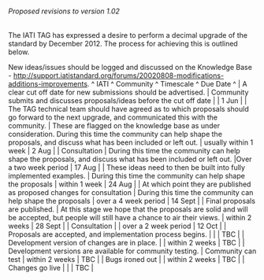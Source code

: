 ====== Proposed revisions to version 1.02 ======

The IATI TAG has expressed a desire to perform a decimal upgrade of the standard by December 2012. The process for achieving this is outlined below.

New ideas/issues should be logged and discussed on the Knowledge Base - [[http://support.iatistandard.org/forums/20020808-modifications-additions-improvements]].
^ IATI ^ Community ^ Timescale ^ Due Date ^
| A clear cut off date for new submissions should be advertised. | Community submits and discusses proposals/ideas before the cut off date |  | 1 Jun |
| The TAG technical team should have agreed as to which proposals should go forward to the next upgrade, and communicated this with the community. | These are flagged on the knowledge base as under consideration. During this time the community can help shape the proposals, and discuss what has been included or left out. | usually within 1 week | 2 Aug |
| Consultation | During this time the community can help shape the proposals, and discuss what has been included or left out. |Over a two week period | 17 Aug |
| These ideas need to then be built into fully implemented examples. | During this time the community can help shape the proposals | within 1 week | 24 Aug |
| At which point they are published as proposed changes for consultation | During this time the community can help shape the proposals | over a 4 week period | 14 Sept |
| Final proposals are published. | At this stage we hope that the proposals are solid and will be accepted, but people will still have a chance to air their views. | within 2 weeks | 28 Sept |
| Consultation |  | over a 2 week period | 12 Oct |
| Proposals are accepted, and implementation process begins. |  |  | TBC |
| Development version of changes are in place. |  | within 2 weeks | TBC |
| Development versions are available for community testing. | Community can test | within 2 weeks | TBC |
| Bugs ironed out |  | within 2 weeks | TBC |
| Changes go live |  |  | TBC |




